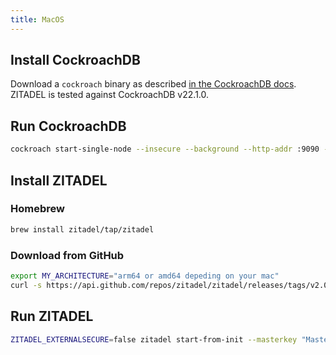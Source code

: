 ```yaml
---
title: MacOS
---
```



## Install CockroachDB

Download a `cockroach` binary as described [in the CockroachDB docs](https://www.cockroachlabs.com/docs/v22.1/install-cockroachdb).
ZITADEL is tested against CockroachDB v22.1.0.

## Run CockroachDB

```bash
cockroach start-single-node --insecure --background --http-addr :9090 --listen-addr=localhost
```

## Install ZITADEL

### Homebrew

```bash
brew install zitadel/tap/zitadel
```

### Download from GitHub

```bash
export MY_ARCHITECTURE="arm64 or amd64 depeding on your mac"
curl -s https://api.github.com/repos/zitadel/zitadel/releases/tags/v2.0.0 | grep "browser_download_url.*zitadel_Darwin_${MY_ARCHITECTURE}.tar.gz" | cut -d '"' -f 4 | xargs wget -qO - | sudo tar --extract --gzip --overwrite --directory /usr/local/bin zitadel && sudo chown $(id -u):$(id -g) /usr/local/bin/zitadel
```

## Run ZITADEL

```bash
ZITADEL_EXTERNALSECURE=false zitadel start-from-init --masterkey "MasterkeyNeedsToHave32Characters" --tlsMode disabled
```

<DefaultUser components={props.components} />
<Next components={props.components} />
<Disclaimer components={props.components} />
